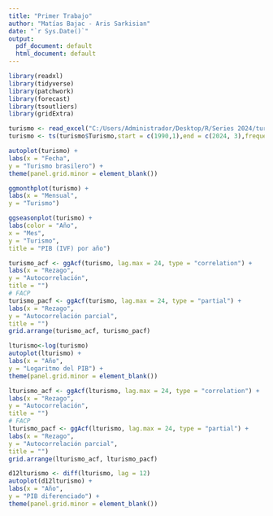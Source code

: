 ```yaml
---
title: "Primer Trabajo"
author: "Matías Bajac - Aris Sarkisian"
date: "`r Sys.Date()`"
output:
  pdf_document: default
  html_document: default
---
```


```r
library(readxl)
library(tidyverse)
library(patchwork)
library(forecast)
library(tsoutliers)
library(gridExtra)
```

```r
turismo <- read_excel("C:/Users/Administrador/Desktop/R/Series 2024/turismo.xlsx")
turismo <- ts(turismo$Turismo,start = c(1990,1),end = c(2024, 3),frequency = 12)
```


```r
autoplot(turismo) +
labs(x = "Fecha",
y = "Turismo brasilero") +
theme(panel.grid.minor = element_blank())
```
```r
ggmonthplot(turismo) +
labs(x = "Mensual",
y = "Turismo")
```
```r
ggseasonplot(turismo) +
labs(color = "Año",
x = "Mes",
y = "Turismo",
title = "PIB (IVF) por año")
```

```r
turismo_acf <- ggAcf(turismo, lag.max = 24, type = "correlation") +
labs(x = "Rezago",
y = "Autocorrelación",
title = "")
# FACP
turismo_pacf <- ggAcf(turismo, lag.max = 24, type = "partial") +
labs(x = "Rezago",
y = "Autocorrelación parcial",
title = "")
grid.arrange(turismo_acf, turismo_pacf)
```

```r
lturismo<-log(turismo)
autoplot(lturismo) +
labs(x = "Año",
y = "Logaritmo del PIB") +
theme(panel.grid.minor = element_blank())

```

```r
lturismo_acf <- ggAcf(lturismo, lag.max = 24, type = "correlation") +
labs(x = "Rezago",
y = "Autocorrelación",
title = "")
# FACP
lturismo_pacf <- ggAcf(lturismo, lag.max = 24, type = "partial") +
labs(x = "Rezago",
y = "Autocorrelación parcial",
title = "")
grid.arrange(lturismo_acf, lturismo_pacf)
```
```r
d12lturismo <- diff(lturismo, lag = 12)
autoplot(d12lturismo) +
labs(x = "Año",
y = "PIB diferenciado") +
theme(panel.grid.minor = element_blank())

```

